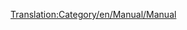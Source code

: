 [[Translation:Category/en/Manual/Manual]]

{{en/Bilingual box| Fi
| Käyttöoppaaseen liittyvät artikkelit. Artikkelit, jotka löytyvät [[Template:fi/Manual/Sisällysluettelo]]:sta, siirtyvät automaattisesti tänne.
| A Category for Manual related pages. Articles that are called by [[Template:fi/Manual/Sisällysluettelo]] are automatically placed here.}}

